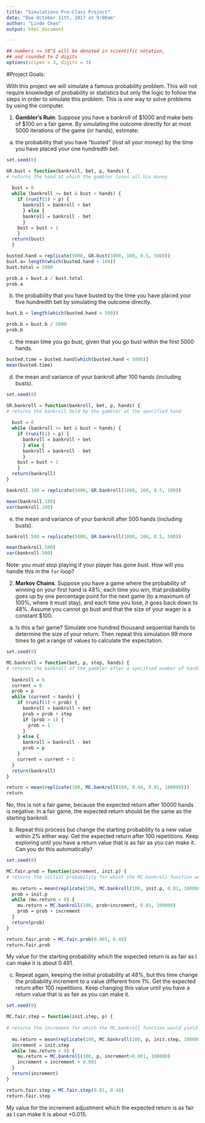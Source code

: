 ```yaml
---
title: "Simulations Pre-Class Project"
date: "Due October 11th, 2017 at 9:00am"
author: "Linde Chen"
output: html_document

---
```


<style type="text/css">
.table {

    width: 80%;
    margin-left:10%; 
    margin-right:10%;
}
</style>

```r
## numbers >= 10^5 will be denoted in scientific notation,
## and rounded to 2 digits
options(scipen = 3, digits = 3)
```


#Project Goals:

With this project we will simulate a famous probability problem. This will not require knowledge of probability or statistics but only the logic to follow the steps in order to simulate this problem. This is one way to solve problems by using the computer. 

 1. **Gambler's Ruin**: Suppose you have a bankroll of $1000 and make bets of $100 on a fair game. By simulating the outcome directly for at most 5000 iterations of the game (or hands), estimate:
 
a. the probability that you have "busted" (lost all your money) by the time you have placed your one hundredth bet. 

```r
set.seed(0)

GR.bust = function(bankroll, bet, p, hands) {
# returns the hand at which the gambler loses all his money
  
  bust = 0
  while (bankroll >= bet & bust < hands) {
    if (runif(1) > p) {
      bankroll = bankroll + bet
      } else {
      bankroll = bankroll - bet
      } 
    bust = bust + 1
    }
  return(bust)
  }

busted.hand = replicate(5000, GR.bust(1000, 100, 0.5, 5000))
bust.a= length(which(busted.hand < 100)) 
bust.total = 5000

prob.a = bust.a / bust.total
prob.a
```
    
b. the probability that you have busted by the time you have placed your five hundredth bet by simulating the outcome directly. 
    
```r
bust.b = length(which(busted.hand < 500))

prob.b = bust.b / 5000
prob.b
```
    
c. the mean time you go bust, given that you go bust within the first 5000 hands.

```r
busted.time = busted.hand[which(busted.hand < 5000)]
mean(busted.time)
```
    
d. the mean and variance of your bankroll after 100 hands (including busts).

```r
set.seed(0)

GR.bankroll = function(bankroll, bet, p, hands) {
# returns the bankroll held by the gambler at the specified hand
  
  bust = 0
  while (bankroll >= bet & bust < hands) {
    if (runif(1) > p) {
      bankroll = bankroll + bet
      } else {
      bankroll = bankroll - bet
      } 
    bust = bust + 1
    }
  return(bankroll)
}

bankroll.100 = replicate(5000, GR.bankroll(1000, 100, 0.5, 100))

mean(bankroll.100)
var(bankroll.100)
```
    
e. the mean and variance of your bankroll after 500 hands (including busts).

```r
bankroll.500 = replicate(5000, GR.bankroll(1000, 100, 0.5, 500))

mean(bankroll.500)
var(bankroll.500)
```
 
Note: you *must* stop playing if your player has gone bust. How will you handle this in the `for` loop?

2. **Markov Chains**. Suppose you have a game where the probability of winning on your first hand is 48%; each time you win, that probability goes up by one percentage point for the next game (to a maximum of 100%, where it must stay), and each time you lose, it goes back down to 48%. Assume you cannot go bust and that the size of your wager is a constant $100.
  
a. Is this a fair game? Simulate one hundred thousand sequential hands to determine the size of your return. Then repeat this simulation 99 more times to get a range of values to calculate the expectation.

```r
set.seed(0)

MC.bankroll = function(bet, p, step, hands) {
# returns the bankroll of the gambler after a specified number of hands for a certain wager, given an initial probability and step by which the probability increases after each win
  
  bankroll = 0
  current = 0
  prob = p
  while (current < hands) {
    if (runif(1) < prob) {
      bankroll = bankroll + bet
      prob = prob + step
      if (prob > 1) {
        prob = 1
      }
    } else {
      bankroll = bankroll - bet
      prob = p
    } 
    current = current + 1
  }
  return(bankroll)
}

return = mean(replicate(100, MC.bankroll(100, 0.48, 0.01, 100000)))
return
```
No, this is not a fair game, because the expected return after 10000 hands is negative. In a fair game, the expected return should be the same as the starting bankroll. 

b. Repeat this process but change the starting probability to a new value within 2% either way. Get the expected return after 100 repetitions. Keep exploring until you have a return value that is as fair as you can make it. Can you do this automatically?

```r
set.seed(0)

MC.fair.prob = function(increment, init.p) {
# returns the initial probability for which the MC.bankroll function would yield a fair return, given a specified increment of probability increase after each win
  
  mu.return = mean(replicate(100, MC.bankroll(100, init.p, 0.01, 100000)))
  prob = init.p
  while (mu.return < 0) {
    mu.return = MC.bankroll(100, prob+increment, 0.01, 100000)
    prob = prob + increment
  }
  return(prob)
}

return.fair.prob = MC.fair.prob(0.001, 0.48)
return.fair.prob
```
My value for the starting probability which the expected return is as fair as I can make it is about 0.491. 

c. Repeat again, keeping the initial probability at 48%, but this time change the probability increment to a value different from 1%. Get the expected return after 100 repetitions. Keep changing this value until you have a return value that is as fair as you can make it. 

```r
set.seed(0)

MC.fair.step = function(init.step, p) {
  
# returns the increment for which the MC.bankroll function would yield a fair return, given a specified initial increment of probability increase after each win and a certain probability
  
  mu.return = mean(replicate(100, MC.bankroll(100, p, init.step, 100000)))
  increment = init.step
  while (mu.return < 0) {
    mu.return = MC.bankroll(100, p, increment+0.001, 100000)
    increment = increment + 0.001
  }
  return(increment)
}

return.fair.step = MC.fair.step(0.01, 0.48)
return.fair.step
```
My value for the increment adjustment which the expected return is as fair as I can make it is about +0.015.